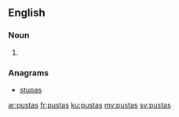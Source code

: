 ==English==

===Noun===
{{head|en|noun plural form}}

# {{plural of|pusta|lang=en}}

===Anagrams===
* [[stupas#English|stupas]]

[[ar:pustas]]
[[fr:pustas]]
[[ku:pustas]]
[[my:pustas]]
[[sv:pustas]]
